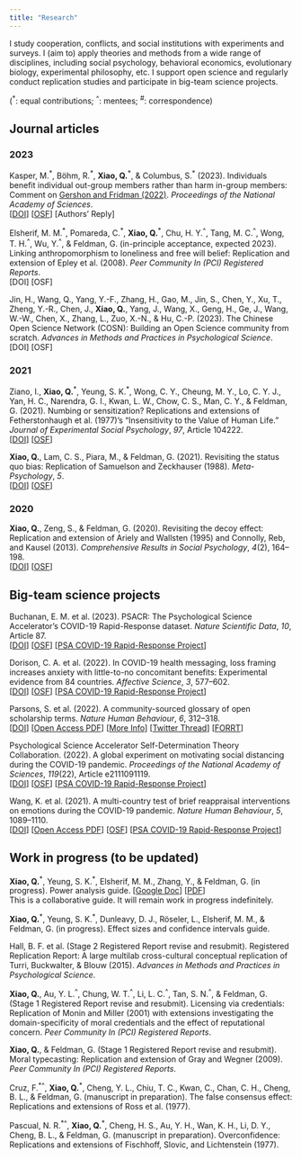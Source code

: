```yaml
---
title: "Research"
---
```


I study cooperation, conflicts, and social institutions with experiments and surveys. I (aim to) apply theories and methods from a wide range of disciplines, including social psychology, behavioral economics, evolutionary biology, experimental philosophy, etc. I support open science and regularly conduct replication studies and participate in big-team science projects.

(^\*^: equal contributions; ^\^^: mentees; ^\#^: correspondence)

## Journal articles

### 2023

Kasper, M.^\*^, Böhm, R.^\*^, **Xiao, Q.**^\*^, & Columbus, S.^\*^ (2023). Individuals benefit individual out-group members rather than harm in-group members: Comment on [Gershon and Fridman (2022)](https://doi.org/10.1073/pnas.2215633119). *Proceedings of the National Academy of Sciences*.  
[[DOI](https://doi.org/10.1073/pnas.2301107120)] [[OSF](https://osf.io/h43mc)] [Authors' Reply]

Elsherif, M. M.^\*^, Pomareda, C.^\*^, **Xiao, Q.**^\*^, Chu, H. Y.^\^^, Tang, M. C.^\^^, Wong, T. H.^\^^, Wu, Y.^\^^, & Feldman, G. (in-principle acceptance, expected 2023). Linking anthropomorphism to loneliness and free will belief: Replication and extension of Epley et al. (2008). *Peer Community In (PCI) Registered Reports*.  
[DOI] [OSF]

Jin, H., Wang, Q., Yang, Y.-F., Zhang, H., Gao, M., Jin, S., Chen, Y., Xu, T., Zheng, Y.-R., Chen, J., **Xiao, Q.**, Yang, J., Wang, X., Geng, H., Ge, J., Wang, W.-W., Chen, X., Zhang, L., Zuo, X.-N., & Hu, C.-P. (2023). The Chinese Open Science Network (COSN): Building an Open Science community from scratch. *Advances in Methods and Practices in Psychological Science*.  
[DOI] [OSF]

### 2021

Ziano, I., **Xiao, Q.**^\*^, Yeung, S. K.^\*^, Wong, C. Y., Cheung, M. Y., Lo, C. Y. J., Yan, H. C., Narendra, G. I., Kwan, L. W., Chow, C. S., Man, C. Y., & Feldman, G. (2021). Numbing or sensitization? Replications and extensions of Fetherstonhaugh et al. (1977)'s "Insensitivity to the Value of Human Life." *Journal of Experimental Social Psychology*, *97*, Article 104222.  
[[DOI](https://doi.org/10.1016/j.jesp.2021.104222)] [[OSF](https://osf.io/786jg/)]

**Xiao, Q.**, Lam, C. S., Piara, M., & Feldman, G. (2021). Revisiting the status quo bias: Replication of Samuelson and Zeckhauser (1988). *Meta-Psychology*, *5*.  
[[DOI](https://doi.org/10.15626/MP.2020.2470)] [[OSF](https://osf.io/kh8q3/)]

### 2020

**Xiao, Q.**, Zeng, S., & Feldman, G. (2020). Revisiting the decoy effect: Replication and extension of Ariely and Wallsten (1995) and Connolly, Reb, and Kausel (2013). *Comprehensive Results in Social Psychology*, *4*(2), 164--198.  
[[DOI](https://doi.org/10.1080/23743603.2021.1878340)] [[OSF](https://osf.io/vsbzk/)]

## Big-team science projects

Buchanan, E. M. et al. (2023). PSACR: The Psychological Science Accelerator's COVID-19 Rapid-Response dataset. *Nature Scientific Data*, *10*, Article 87.  
[[DOI](https://doi.org/10.1038/s41597-022-01811-7)] [[OSF](https://osf.io/gvw56/)] [[PSA COVID-19 Rapid-Response Project](https://psysciacc.org/studies/psacr-1-2-3/)]

Dorison, C. A. et al. (2022). In COVID-19 health messaging, loss framing increases anxiety with little-to-no concomitant benefits: Experimental evidence from 84 countries. *Affective Science*, *3*, 577--602.  
[[DOI](https://doi.org/10.1007/s42761-022-00128-3)] [[OSF](https://osf.io/m6q8f/)] [[PSA COVID-19 Rapid-Response Project](https://psysciacc.org/studies/psacr-1-2-3/)]

Parsons, S. et al. (2022). A community-sourced glossary of open scholarship terms. *Nature Human Behaviour*, *6*, 312--318.  
[[DOI](https://doi.org/10.1038/s41562-021-01269-4)] [[Open Access PDF](https://doi.org/10.31222/osf.io/kdqcw)] [[More Info](https://forrt.org/glossary/)] [[Twitter Thread](https://twitter.com/FORRTproject/status/1495801187081371653)] [[FORRT](https://forrt.org/about/us/)]

Psychological Science Accelerator Self-Determination Theory Collaboration. (2022). A global experiment on motivating social distancing during the COVID-19 pandemic. *Proceedings of the National Academy of Sciences*, *119*(22), Article e2111091119.  
[[DOI](https://doi.org/10.1073/pnas.2111091119)] [[OSF](https://osf.io/fc9y7/)] [[PSA COVID-19 Rapid-Response Project](https://psysciacc.org/studies/psacr-1-2-3/)]

Wang, K. et al. (2021). A multi-country test of brief reappraisal interventions on emotions during the COVID-19 pandemic. *Nature Human Behaviour*, *5*, 1089--1110.  
[[DOI](https://doi.org/10.1038/s41562-021-01173-x)] [[Open Access PDF](https://osf.io/6zbw2)] [[OSF](https://osf.io/4yf9d/)] [[PSA COVID-19 Rapid-Response Project](https://psysciacc.org/studies/psacr-1-2-3/)]

## Work in progress (to be updated)

**Xiao, Q.**^\*^, Yeung, S. K.^\*^, Elsherif, M. M., Zhang, Y., & Feldman, G. (in progress). Power analysis guide. [[Google Doc]()] [[PDF]()]  
This is a collaborative guide. It will remain work in progress indefinitely.

**Xiao, Q.**^\*^, Yeung, S. K.^\*^, Dunleavy, D. J., Röseler, L., Elsherif, M. M., & Feldman, G. (in progress). Effect sizes and confidence intervals guide.

Hall, B. F. et al. (Stage 2 Registered Report revise and resubmit). Registered Replication Report: A large multilab cross-cultural conceptual replication of Turri, Buckwalter, & Blouw (2015). *Advances in Methods and Practices in Psychological Science*.

**Xiao, Q.**, Au, Y. L.^\^^, Chung, W. T.^\^^, Li, L. C.^\^^, Tan, S. N.^\^^, & Feldman, G. (Stage 1 Registered Report revise and resubmit). Licensing via credentials: Replication of Monin and Miller (2001) with extensions investigating the domain-specificity of moral credentials and the effect of reputational concern. *Peer Community In (PCI) Registered Reports*.

**Xiao, Q.**, & Feldman, G. (Stage 1 Registered Report revise and resubmit). Moral typecasting: Replication and extension of Gray and Wegner (2009). *Peer Community In (PCI) Registered Reports*.

Cruz, F.^\*^^\^^, **Xiao, Q.**^\*^, Cheng, Y. L., Chiu, T. C., Kwan, C., Chan, C. H., Cheng, B. L., & Feldman, G. (manuscript in preparation). The false consensus effect: Replications and extensions of Ross et al. (1977).

Pascual, N. R.^\*^^\^^, **Xiao, Q.**^\*^, Cheng, H. S., Au, Y. H., Wan, K. H., Li, D. Y., Cheng, B. L., & Feldman, G. (manuscript in preparation). Overconfidence: Replications and extensions of Fischhoff, Slovic, and Lichtenstein (1977).












